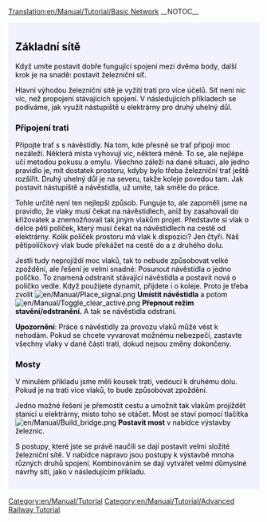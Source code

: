 [[Translation:en/Manual/Tutorial/Basic Network]]
__NOTOC__

{{en/Tabs|3|32
|cs/Manual/Tutorial/Dvě nástupiště|1. Dvě nástupiště
|cs/Manual/Tutorial/Dvě koleje|2. Dvě koleje
|cs/Manual/Tutorial/Základní síť|3. Základní síť
}}
<div style="padding:.5em 1em 1em 1em; border-top:none; background-color:#f1f2fe; color:#000;">
{{cs/Manual/Tutorial/Cvičení}}

==Základní sítě==

Když umíte postavit dobře fungující spojení mezi dvěma body, další krok je na snadě: postavit železniční síť.

Hlavní výhodou železniční sítě je vyžití trati pro více účelů. Síť není nic víc, než propojení stávajících spojení. V následujících příkladech se podíváme, jak využít nástupiště u elektrárny pro druhý uhelný důl.

===Připojení trati===

Připojte trať s s návěstidly. Na tom, kde přesně se trať připojí moc nezáleží. Některá místa vyhovují víc, některá méně. To se, ale nejlépe učí metodou pokusu a omylu. Všechno záleží na dané situaci, ale jedno pravidlo je, mít dostatek prostoru, kdyby bylo třeba železniční trať ještě rozšířit. Druhý uhelný důl je na severu, takže koleje povedou tam. Jak postavit nástupiště a návěstidla, už umíte, tak směle do práce.

{{en/Phototable|[[File:en/Manual/Tutorial/Tutorial network simple.png|400px]]|Připojení druhé koleji k nástupišti u elektrárny|none}}

Tohle určitě není ten nejlepší způsob. Funguje to, ale zapoměli jsme na pravidlo, že vlaky musí čekat na návěstidlech, aniž by zasahovali do křižovatek a znemožňovali tak jiným vlakům projet. Představte si vlak o délce pěti políček, který musí čekat na návěstidlech na cestě od elektrárny. Kolik políček prostoru má vlak k dispozici? Jen čtyři. Náš pětipolíčkový vlak bude překážet na cestě do a z druhého dolu.

Jestli tudy neprojíždí moc vlaků, tak to nebude způsobovat velké zpoždění, ale řešení je velmi snadné: Posunout návěstidla o jedno políčko. To znamená odstranit stávající návěstidla a postavit nová o políčko vedle. Když použijete dynamit, přijdete i o koleje. Proto je třeba zvolit [[File:en/Manual/Place signal.png]] '''Umístit návěstidla''' a potom [[File:en/Manual/Toggle clear active.png]] '''Přepnout režim stavění/odstranění.''' A tak se návěstidla odstraní.

'''Upozornění''': Práce s návěstidly za provozu vlaků může vést k nehodám. Pokud se chcete vyvarovat možnému nebezpečí, zastavte všechny vlaky v dané části trati, dokud nejsou změny dokončeny.

===Mosty===

V minulém příkladu jsme měli kousek trati, vedoucí k druhému dolu. Pokud je na trati více vlaků, to bude způsobovat zpoždění.

Jedno možné řešení je přemostit cestu a umožnit tak vlakům projíždět stanicí u elektrárny, místo toho se otáčet. Most se staví pomocí tlačítka [[File:en/Manual/Build bridge.png]] '''Postavit most''' v nabídce výstavby železnic. 

{{en/Phototable|[[File:en/Manual/Tutorial/Tutorial network bridge.png|400px]]|Jedno z možných provedení|none}}

S postupy, které jste se právě naučili se dají postavit velmi složité železniční sítě. V nabídce napravo jsou postupy k výstavbě mnoha různých druhů spojení. Kombinováním se dají vytvářet velmi důmyslné návrhy sítí, jako v následujícím příkladu.

{{en/Phototable|[[File:en/Manual/Tutorial/Plufingford Transport, 22nd Mar 2032.png|512px]]|Pokročilá síť za použití technik z tohoto článku|none}}


</div>
[[Category:en/Manual/Tutorial]]
[[Category:en/Manual/Tutorial/Advanced Railway Tutorial]]